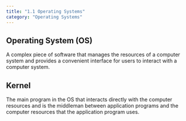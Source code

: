 ```yaml
---
title: "1.1 Operating Systems"
category: "Operating Systems"
---
```


## Operating System (OS)
A complex piece of software that manages the resources of 
a computer system and provides a convenient interface for 
users to interact with a computer system.

## Kernel
The main program in the OS that interacts directly with the 
computer resources and is the middleman between application 
programs and the computer resources that the application 
program uses.